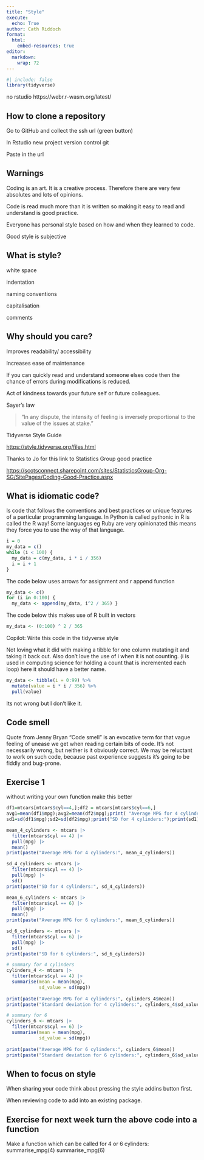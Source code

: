 ```yaml
---
title: "Style"
execute: 
  echo: True
author: Cath Riddoch
format:
  html:
    embed-resources: true
editor: 
  markdown: 
    wrap: 72
---
```


```r
#| include: false
library(tidyverse)
```

no rstudio https://webr.r-wasm.org/latest/

## How to clone a repository

Go to GitHub and collect the ssh url (green button)

In Rstudio new project version control git

Paste in the url

## Warnings

Coding is an art. It is a creative process. Therefore there are very few
absolutes and lots of opinions.

Code is read much more than it is written so making it easy to read and
understand is good practice.

Everyone has personal style based on how and when they learned to code.

Good style is subjective

## What is style?

white space

indentation

naming conventions

capitalisation

comments

## Why should you care?

Improves readability/ accessibility

Increases ease of maintenance

If you can quickly read and understand someone elses code then the
chance of errors during modifications is reduced.

Act of kindness towards your future self or future colleagues.

Sayer's law

> "In any dispute, the intensity of feeling is inversely proportional to
> the value of the issues at stake."

Tidyverse Style Guide

<https://style.tidyverse.org/files.html>

Thanks to Jo for this link to Statistics Group good practice

<https://scotsconnect.sharepoint.com/sites/StatisticsGroup-Org-SG/SitePages/Coding-Good-Practice.aspx>

## What is idiomatic code?

Is code that follows the conventions and best practices or unique
features of a particular programming language. In Python is called
pythonic in R is called the R way! Some languages eg Ruby are very
opinionated this means they force you to use the way of that language.

```r
i = 0
my_data = c()
while (i < 100) {
  my_data = c(my_data, i * i / 356) 
  i = i + 1 
}
```

The code below uses arrows for assignment and r append function

```r
my_data <- c()
for (i in 0:100) {
  my_data <- append(my_data, i^2 / 365) }
```

The code below this makes use of R built in vectors

```r
my_data <- (0:100) ^ 2 / 365
```

Copilot: Write this code in the tidyverse style

Not loving what it did with making a tibble for one column mutating it
and taking it back out. Also don't love the use of i when it is not
counting. (i is used in computing science for holding a count that is
incremented each loop) here it should have a better name.

```r
my_data <- tibble(i = 0:99) %>%
  mutate(value = i * i / 356) %>%
  pull(value)
```

Its not wrong but I don't like it.

## Code smell

Quote from Jenny Bryan "Code smell" is an evocative term for that vague
feeling of unease we get when reading certain bits of code. It's not
necessarily wrong, but neither is it obviously correct. We may be
reluctant to work on such code, because past experience suggests it's
going to be fiddly and bug-prone.

## Exercise 1

without writing your own function make this better

```r

df1=mtcars[mtcars$cyl==4,];df2 = mtcars[mtcars$cyl==6,]
avg1=mean(df1$mpg);avg2=mean(df2$mpg);print( "Average MPG for 4 cylinders:" );print(avg1);print('Average MPG for 6 cylinders:');print(avg2)
sd1=sd(df1$mpg);sd2=sd(df2$mpg);print("SD for 4 cylinders:");print(sd1);print('SD for 6 cylinders:');print(sd2)

```

```r
mean_4_cylinders <- mtcars |>
  filter(mtcars$cyl == 4) |>
  pull(mpg) |>
  mean()
print(paste("Average MPG for 4 cylinders:", mean_4_cylinders))

sd_4_cylinders <- mtcars |>
  filter(mtcars$cyl == 4) |>
  pull(mpg) |>
  sd()
print(paste("SD for 4 cylinders:", sd_4_cylinders))

mean_6_cylinders <- mtcars |>
  filter(mtcars$cyl == 6) |>
  pull(mpg) |>
  mean()
print(paste("Average MPG for 6 cylinders:", mean_6_cylinders))

sd_6_cylinders <- mtcars |>
  filter(mtcars$cyl == 6) |>
  pull(mpg) |>
  sd()
print(paste("SD for 6 cylinders:", sd_6_cylinders))

```

```r
# summary for 4 cylinders 
cylinders_4 <- mtcars |>
  filter(mtcars$cyl == 4) |>
  summarise(mean = mean(mpg),
            sd_value = sd(mpg))
  
print(paste("Average MPG for 4 cylinders:", cylinders_4$mean))
print(paste("Standard deviation for 4 cylinders:", cylinders_4$sd_value))

# summary for 6
cylinders_6 <- mtcars |>
  filter(mtcars$cyl == 6) |>
  summarise(mean = mean(mpg),
            sd_value = sd(mpg))
  
print(paste("Average MPG for 6 cylinders:", cylinders_6$mean))
print(paste("Standard deviation for 6 cylinders:", cylinders_6$sd_value))
```

## When to focus on style

When sharing your code think about pressing the style addins button
first.

When reviewing code to add into an existing package.

## Exercise for next week turn the above code into a function

Make a function which can be called for 4 or 6 cylinders:
summarise_mpg(4) summarise_mpg(6)
